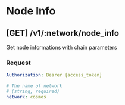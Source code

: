 # Node Info

## **[GET]** /v1/:network/node_info

Get node informations with chain parameters

### Request

```yaml filename="Headers"
Authorization: Bearer {access_token}
```

```yaml filename="Parameters"
# The name of network
# (string, required)
network: cosmos
```


<TryAPI
  method="GET"
  host="http://148.113.165.91"
  url="/v1/:network/node_info"
  useBearerAuthorization
/>
